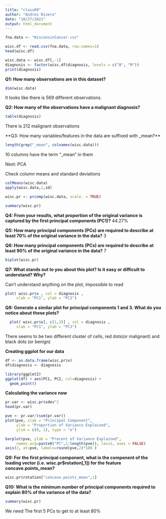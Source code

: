 ```yaml
---
title: "class09"
author: "Andres Rivero"
date: "10/27/2021"
output: html_document
---
```


```r
fna.data <- "WisconsinCancer.csv"

```


```r
wisc.df <- read.csv(fna.data, row.names=1)
head(wisc.df)
```

```r
wisc.data <- wisc.df[,-1]
diagnosis <- factor(wisc.df$diagnosis, levels = c("B", "M"))
print(diagnosis)
```
**Q1: How many observations are in this dataset?**
```r
dim(wisc.data)

```
It looks like there is 569 different observations.


**Q2: How many of the observations have a malignant diagnosis?**

```r
table(diagnosis)
```
There is 212 malignant observations

**Q3: How many variables/features in the data are suffixed with _mean?**
```r
length(grep("_mean", colnames(wisc.data)))
```
10 columns have the term "_mean" in them



Next: PCA

Check column means and standard deviations
```r
colMeans(wisc.data)
apply(wisc.data,2,sd)

wisc.pr <- prcomp(wisc.data, scale. = TRUE)

```
```r
summary(wisc.pr)
```

**Q4: From your results, what proportion of the original variance is captured by the first principal components (PC1)?**
44.27%

**Q5: How many principal components (PCs) are required to describe at least 70% of the original variance in the data?**
3

**Q6: How many principal components (PCs) are required to describe at least 90% of the original variance in the data?**
7

```r
biplot(wisc.pr)
```
**Q7: What stands out to you about this plot? Is it easy or difficult to understand? Why?**

Can't understand anything on the plot, impossible to read

```r
plot( wisc.pr$x , col = diagnosis , 
     xlab = "PC1", ylab = "PC2")
```
**Q8: Generate a similar plot for principal components 1 and 3. What do you notice about these plots?**

```r
  plot( wisc.pr$x[, c(1,3)] , col = diagnosis , 
     xlab = "PC1", ylab = "PC3")
```
There seems to be two different cluster of cells, red dots(or malignant) and black dots (or benign)


**Creating ggplot for our data**

```r
df <- as.data.frame(wisc.pr$x)
df$diagnosis <- diagnosis
```

```r
library(ggplot2)
ggplot(df) + aes(PC1, PC2, col=diagnosis) + 
  geom_point()
```
**Calculating the variance now**

```r
pr.var <- wisc.pr$sdev^2
head(pr.var)
```
```r
pve <- pr.var/(sum(pr.var))
plot(pve, xlab = "Principal Component", 
     ylab = "Proportion of Variance Explained", 
     ylim = c(0, 1), type = "o")
```

```r
barplot(pve, ylab = "Precent of Variance Explained",
     names.arg=paste0("PC",1:length(pve)), las=2, axes = FALSE)
axis(2, at=pve, labels=round(pve,2)*100 )
```
**Q9: For the first principal component, what is the component of the loading vector (i.e. wisc.pr$rotation[,1]) for the feature concave.points_mean?**

```r
wisc.pr$rotation["concave.points_mean",1]

```

**Q10: What is the minimum number of principal components required to explain 80% of the variance of the data?**

```r
summary(wisc.pr)
```
We need The first 5 PCs to get to at least 80%




